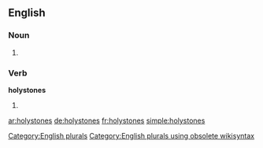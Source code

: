 ==English==

===Noun===
{{head|en}}

# {{plural of|holystone}}

===Verb===
'''holystones'''

# {{en-third-person singular of|holystone}}

[[Category:English plurals]][[Category:English plurals using obsolete wikisyntax]]

[[ar:holystones]]
[[de:holystones]]
[[fr:holystones]]
[[simple:holystones]]
